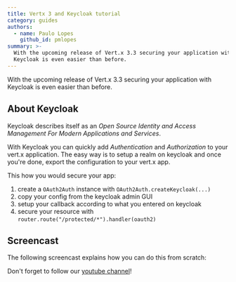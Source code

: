 ```yaml
---
title: Vertx 3 and Keycloak tutorial
category: guides
authors:
  - name: Paulo Lopes
    github_id: pmlopes
summary: >-
  With the upcoming release of Vert.x 3.3 securing your application with
  Keycloak is even easier than before.
---
```



With the upcoming release of Vert.x 3.3 securing your application with Keycloak is even easier than before.

## About Keycloak

Keycloak describes itself as an _Open Source Identity and Access Management For Modern Applications and Services_.

With Keycloak you can quickly add _Authentication_ and _Authorization_ to your vert.x application. The easy way is to
setup a realm on keycloak and once you're done, export the configuration to your vert.x app.

This how you would secure your app:

1. create a `OAuth2Auth` instance with `OAuth2Auth.createKeycloak(...)`
2. copy your config from the keycloak admin GUI
3. setup your callback according to what you entered on keycloak
4. secure your resource with `router.route("/protected/*").handler(oauth2)`

## Screencast

The following screencast explains how you can do this from scratch:

<YouTubeEmbed id="c20igjL69Mo" title="Vertx 3.x - JBoss Keycloak tutorial" />

Don't forget to follow our [youtube channel](https://www.youtube.com/channel/UCGN6L3tRhs92Uer3c6VxOSA)!
